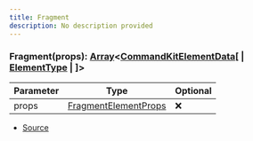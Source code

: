 ```yaml
---
title: Fragment
description: No description provided
---
```



### Fragment(props): [Array](https://developer.mozilla.org/en-US/docs/Web/JavaScript/Reference/Global_Objects/Array)\<[CommandKitElementData](/docs/api-reference/types/CommandKitElementData)\[ | [ElementType](/docs/api-reference/types/ElementType) | ]>

| Parameter | Type | Optional |
| ----------- | ----------- | ----------- |
| props | [FragmentElementProps](/docs/api-reference/types/FragmentElementProps) | ❌ |


- [Source](https://github.com/underctrl-io/commandkit/blob/98b939d6fdf8beaae597b4dc0351a139da52ee8d/packages/commandkit/src/components/common/element.ts#L48)